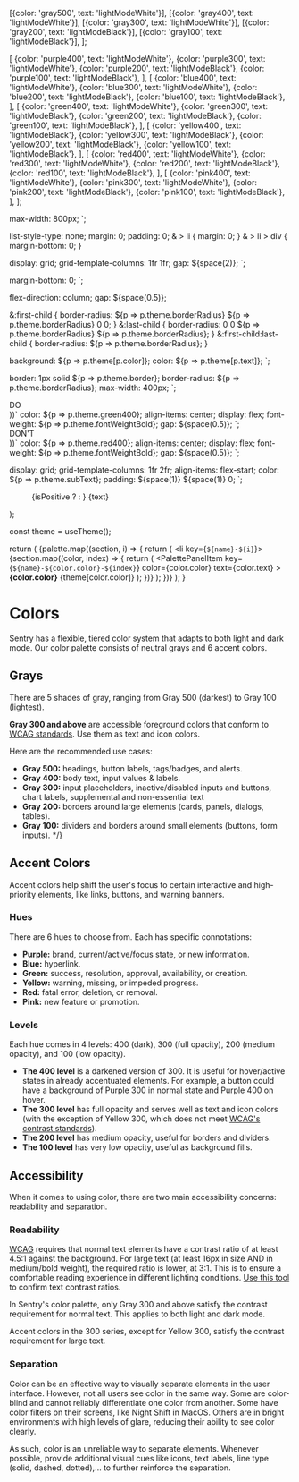 


  [{color: 'gray500', text: 'lightModeWhite'}],
  [{color: 'gray400', text: 'lightModeWhite'}],
  [{color: 'gray300', text: 'lightModeWhite'}],
  [{color: 'gray200', text: 'lightModeBlack'}],
  [{color: 'gray100', text: 'lightModeBlack'}],
];

  [
    {color: 'purple400', text: 'lightModeWhite'},
    {color: 'purple300', text: 'lightModeWhite'},
    {color: 'purple200', text: 'lightModeBlack'},
    {color: 'purple100', text: 'lightModeBlack'},
  ],
  [
    {color: 'blue400', text: 'lightModeWhite'},
    {color: 'blue300', text: 'lightModeWhite'},
    {color: 'blue200', text: 'lightModeBlack'},
    {color: 'blue100', text: 'lightModeBlack'},
  ],
  [
    {color: 'green400', text: 'lightModeWhite'},
    {color: 'green300', text: 'lightModeBlack'},
    {color: 'green200', text: 'lightModeBlack'},
    {color: 'green100', text: 'lightModeBlack'},
  ],
  [
    {color: 'yellow400', text: 'lightModeBlack'},
    {color: 'yellow300', text: 'lightModeBlack'},
    {color: 'yellow200', text: 'lightModeBlack'},
    {color: 'yellow100', text: 'lightModeBlack'},
  ],
  [
    {color: 'red400', text: 'lightModeWhite'},
    {color: 'red300', text: 'lightModeWhite'},
    {color: 'red200', text: 'lightModeBlack'},
    {color: 'red100', text: 'lightModeBlack'},
  ],
  [
    {color: 'pink400', text: 'lightModeWhite'},
    {color: 'pink300', text: 'lightModeWhite'},
    {color: 'pink200', text: 'lightModeBlack'},
    {color: 'pink100', text: 'lightModeBlack'},
  ],
];

  max-width: 800px;
`;

  list-style-type: none;
  margin: 0;
  padding: 0;
  & > li {
    margin: 0;
  }
  & > li > div {
    margin-bottom: 0;
  }

  display: grid;
  grid-template-columns: 1fr 1fr;
  gap: ${space(2)};
`;

  margin-bottom: 0;
`;

  flex-direction: column;
  gap: ${space(0.5)};

  &:first-child {
    border-radius: ${p => p.theme.borderRadius} ${p => p.theme.borderRadius} 0 0;
  }
  &:last-child {
    border-radius: 0 0 ${p => p.theme.borderRadius} ${p => p.theme.borderRadius};
  }
  &:first-child:last-child {
    border-radius: ${p => p.theme.borderRadius};
  }

  background: ${p => p.theme[p.color]};
  color: ${p => p.theme[p.text]};
`;

  border: 1px solid ${p => p.theme.border};
  border-radius: ${p => p.theme.borderRadius};
  max-width: 400px;
`;

  <div className={className}>
    <IconCheckmark />
    DO
  </div>
))`
  color: ${p => p.theme.green400};
  align-items: center;
  display: flex;
  font-weight: ${p => p.theme.fontWeightBold};
  gap: ${space(0.5)};
`;

  <div className={className}>
    <IconClose color="red400" />
    DON'T
  </div>
))`
  color: ${p => p.theme.red400};
  align-items: center;
  display: flex;
  font-weight: ${p => p.theme.fontWeightBold};
  gap: ${space(0.5)};
`;

  display: grid;
  grid-template-columns: 1fr 2fr;
  align-items: flex-start;
  color: ${p => p.theme.subText};
  padding: ${space(1)} ${space(1)} 0;
`;

  <figure>
    <ExampleImg src={imgSrc} />
      <ExampleCardGrid>
        {isPositive ? <PositiveLabel /> : <NegativeLabel />}
        <span>{text}</span>
      </ExampleCardGrid>
    </figure>
);

  const theme = useTheme();

  return (
    <SideBySideUl>
      {palette.map((section, i) => {
        return (
          <li key={`${name}-${i}`}>
            <PalettePanel typeof="ul">
              {section.map((color, index) => {
                return (
                  <PalettePanelItem
                    key={`${name}-${color.color}-${index}`}
                    color={color.color}
                    text={color.text}
                  >
                    <strong>{color.color}</strong>
                    {theme[color.color]}
                  </PalettePanelItem>
                );
              })}
            </PalettePanel>
          </li>
        );
      })}
    </SideBySideUl>
  );
}

# Colors

Sentry has a flexible, tiered color system that adapts to both light and dark mode. Our color palette consists of neutral grays and 6 accent colors.

## Grays

There are 5 shades of gray, ranging from Gray 500 (darkest) to Gray 100 (lightest).

**Gray 300 and above** are accessible foreground colors that conform to [WCAG standards](https://www.w3.org/WAI/WCAG21/Understanding/contrast-minimum.html). Use them as text and icon colors.

Here are the recommended use cases:

- **Gray 500:** headings, button labels, tags/badges, and alerts.
- **Gray 400:** body text, input values & labels.
- **Gray 300:** input placeholders, inactive/disabled inputs and buttons, chart labels, supplemental and non-essential text
- **Gray 200:** borders around large elements (cards, panels, dialogs, tables).
- **Gray 100:** dividers and borders around small elements (buttons, form inputs). */}

<ThemeToggle>
  <ColorPalette name="grays" palette={GRAY_PALETTES} />
</ThemeToggle>

## Accent Colors

Accent colors help shift the user's focus to certain interactive and high-priority elements, like links, buttons, and warning banners.

### Hues

There are 6 hues to choose from. Each has specific connotations:

- **Purple:** brand, current/active/focus state, or new information.
- **Blue:** hyperlink.
- **Green:** success, resolution, approval, availability, or creation.
- **Yellow:** warning, missing, or impeded progress.
- **Red:** fatal error, deletion, or removal.
- **Pink:** new feature or promotion.

### Levels

Each hue comes in 4 levels: 400 (dark), 300 (full opacity), 200 (medium opacity), and 100 (low opacity).

- **The 400 level** is a darkened version of 300. It is useful for hover/active states in already accentuated elements. For example, a button could have a background of Purple 300 in normal state and Purple 400 on hover.
- **The 300 level** has full opacity and serves well as text and icon colors (with the exception of Yellow 300, which does not meet [WCAG's contrast standards](https://www.w3.org/WAI/WCAG21/Understanding/contrast-minimum.html)).
- **The 200 level** has medium opacity, useful for borders and dividers.
- **The 100 level** has very low opacity, useful as background fills.

<ThemeToggle>
  <ColorPalette name="levels" palette={LEVELS_PALETTES} />
</ThemeToggle>

## Accessibility

When it comes to using color, there are two main accessibility concerns: readability and separation.

### Readability

[WCAG](https://www.w3.org/TR/WCAG21/) requires that normal text elements have a contrast ratio of at least 4.5:1 against the background. For large text (at least 16px in size AND in medium/bold weight), the required ratio is lower, at 3:1. This is to ensure a comfortable reading experience in different lighting conditions. [Use this tool](https://webaim.org/resources/contrastchecker/) to confirm text contrast ratios.

In Sentry's color palette, only Gray 300 and above satisfy the contrast requirement for normal text. This applies to both light and dark mode.

Accent colors in the 300 series, except for Yellow 300, satisfy the contrast requirement for large text.

<SideBySide>
  <ExampleCard
    imgSrc={DoContrast}
    text="Use Gray 300 and above for normal text"
    isPositive
  />
  <ExampleCard
    imgSrc={DontContrast}
    text="Use Gray 100 or 200 for normal text, as they don't have the required the contrast levels"
  />
  <ExampleCard
    imgSrc={DoAccentColors}
    text="Use accent colors in the 300 series (except for Yellow 300) for large text, if needed"
    isPositive
  />
  <ExampleCard
    imgSrc={DontAccentColors}
    text="Use accent colors in the 100 or 200 series for any text"
  />
</SideBySide>

### Separation

Color can be an effective way to visually separate elements in the user interface. However, not all users see color in the same way. Some are color-blind and cannot reliably differentiate one color from another. Some have color filters on their screens, like Night Shift in MacOS. Others are in bright environments with high levels of glare, reducing their ability to see color clearly.

As such, color is an unreliable way to separate elements. Whenever possible, provide additional visual cues like icons, text labels, line type (solid, dashed, dotted),… to further reinforce the separation.

<SideBySide>
  <ExampleCard
    imgSrc={DoDifferentiation}
    text="Provide additional visual encoding (e.g. line type) besides color to differentiate elements"
    isPositive
  />
  <ExampleCard
    imgSrc={DontDifferentiation}
    text="Use color as the only way to differentiate elements"
  />
</SideBySide>
